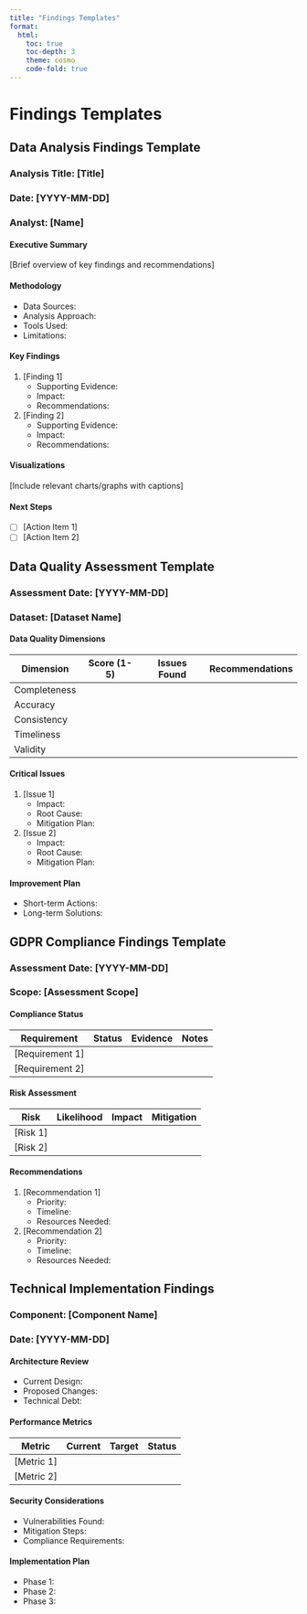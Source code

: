 ```yaml
---
title: "Findings Templates"
format: 
  html:
    toc: true
    toc-depth: 3
    theme: cosmo
    code-fold: true
---
```


# Findings Templates

## Data Analysis Findings Template

### Analysis Title: [Title]
### Date: [YYYY-MM-DD]
### Analyst: [Name]

#### Executive Summary
[Brief overview of key findings and recommendations]

#### Methodology
- Data Sources:
- Analysis Approach:
- Tools Used:
- Limitations:

#### Key Findings
1. [Finding 1]
   - Supporting Evidence:
   - Impact:
   - Recommendations:

2. [Finding 2]
   - Supporting Evidence:
   - Impact:
   - Recommendations:

#### Visualizations
[Include relevant charts/graphs with captions]

#### Next Steps
- [ ] [Action Item 1]
- [ ] [Action Item 2]

## Data Quality Assessment Template

### Assessment Date: [YYYY-MM-DD]
### Dataset: [Dataset Name]

#### Data Quality Dimensions
| Dimension | Score (1-5) | Issues Found | Recommendations |
|-----------|------------|--------------|-----------------|
| Completeness | | | |
| Accuracy | | | |
| Consistency | | | |
| Timeliness | | | |
| Validity | | | |

#### Critical Issues
1. [Issue 1]
   - Impact:
   - Root Cause:
   - Mitigation Plan:

2. [Issue 2]
   - Impact:
   - Root Cause:
   - Mitigation Plan:

#### Improvement Plan
- Short-term Actions:
- Long-term Solutions:

## GDPR Compliance Findings Template

### Assessment Date: [YYYY-MM-DD]
### Scope: [Assessment Scope]

#### Compliance Status
| Requirement | Status | Evidence | Notes |
|-------------|--------|----------|-------|
| [Requirement 1] | | | |
| [Requirement 2] | | | |

#### Risk Assessment
| Risk | Likelihood | Impact | Mitigation |
|------|------------|--------|------------|
| [Risk 1] | | | |
| [Risk 2] | | | |

#### Recommendations
1. [Recommendation 1]
   - Priority:
   - Timeline:
   - Resources Needed:

2. [Recommendation 2]
   - Priority:
   - Timeline:
   - Resources Needed:

## Technical Implementation Findings

### Component: [Component Name]
### Date: [YYYY-MM-DD]

#### Architecture Review
- Current Design:
- Proposed Changes:
- Technical Debt:

#### Performance Metrics
| Metric | Current | Target | Status |
|--------|---------|--------|--------|
| [Metric 1] | | | |
| [Metric 2] | | | |

#### Security Considerations
- Vulnerabilities Found:
- Mitigation Steps:
- Compliance Requirements:

#### Implementation Plan
- Phase 1:
- Phase 2:
- Phase 3: 